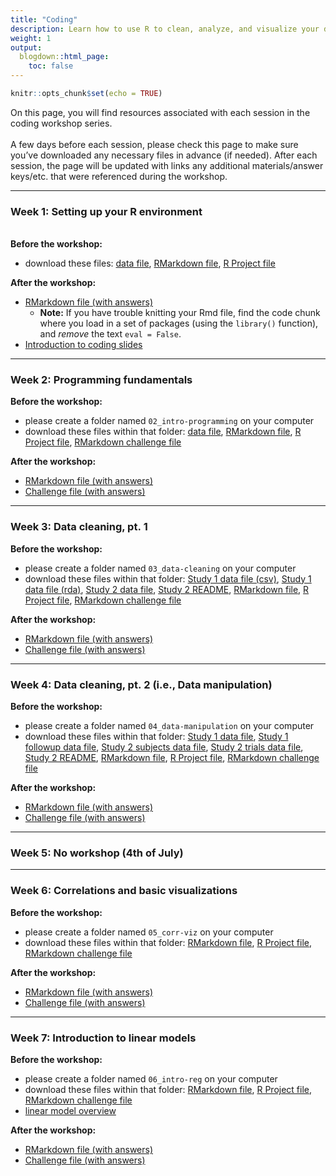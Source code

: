 ```yaml
---
title: "Coding"
description: Learn how to use R to clean, analyze, and visualize your data.
weight: 1
output:
  blogdown::html_page:
    toc: false
---
```


```r
knitr::opts_chunk$set(echo = TRUE)
```

On this page, you will find resources associated with each session in the coding workshop series.
<br><br>
A few days before each session, please check this page to make sure you've downloaded any necessary files in advance (if needed). After each session, the page will be updated with links any additional materials/answer keys/etc. that were referenced during the workshop.

<hr>

### Week 1: Setting up your R environment
<br>
**Before the workshop:**
<ul>
<li>download these files: <a href="/workshop_files/2022/coding-01/shakes.csv" download>data file</a>, <a href="/workshop_files/2022/coding-01/01_lesson.Rmd" download>RMarkdown file</a>, <a href="/workshop_files/2022/coding-01/01_setup.Rproj" download>R Project file</a>
</ul>

**After the workshop:**
<ul>
<li><a href="/workshop_files/2022/coding-01/01_lessonKey.Rmd" download>RMarkdown file (with answers)</a>
<ul><li>**Note:** If you have trouble knitting your Rmd file, find the code chunk where you load in a set of packages (using the `library()` function), and *remove* the text `eval = False`.</ul>
<li><a href="/workshop_files/2022/coding-01/coding-intro.pdf" download>Introduction to coding slides</a>
</ul>

<hr>

### Week 2: Programming fundamentals

**Before the workshop:**
<ul>
<li>please create a folder named `02_intro-programming` on your computer
<li>download these files within that folder: <a href="/workshop_files/2022/coding-02/shakes.csv" download>data file</a>, <a href="/workshop_files/2022/coding-02/lesson.Rmd" download>RMarkdown file</a>, <a href="/workshop_files/2022/coding-02/02_intro-programming.Rproj" download>R Project file</a>, <a href="/workshop_files/2022/coding-02/challenge.Rmd" download>RMarkdown challenge file</a>
</ul>

**After the workshop:**
<ul>
<li><a href="/workshop_files/2022/coding-02/lesson_key.Rmd" download>RMarkdown file (with answers)</a>
<li><a href="/workshop_files/2022/coding-02/challenge_key.Rmd" download>Challenge file (with answers)</a>
</ul>

<hr>

### Week 3: Data cleaning, pt. 1

**Before the workshop:**
<ul>
<li>please create a folder named `03_data-cleaning` on your computer
<li>download these files within that folder: <a href="/workshop_files/2022/coding-03/Study1.csv" download>Study 1 data file (csv)</a>, <a href="/workshop_files/2022/coding-03/Study1.rda" download>Study 1 data file (rda)</a>, <a href="/workshop_files/2022/coding-03/Study2_Subjects.csv" download>Study 2 data file</a>, <a href="/workshop_files/2022/coding-03/README_Study2.txt" download>Study 2 README</a>, <a href="/workshop_files/2022/coding-03/lesson.Rmd" download>RMarkdown file</a>, <a href="/workshop_files/2022/coding-03/03_data-cleaning.Rproj" download>R Project file</a>, <a href="/workshop_files/2022/coding-03/challenge.Rmd" download>RMarkdown challenge file</a>
</ul>

**After the workshop:**
<ul>
<li><a href="/workshop_files/2022/coding-03/lesson_key.Rmd" download>RMarkdown file (with answers)</a>
<li><a href="/workshop_files/2022/coding-03/challenge_key.Rmd" download>Challenge file (with answers)</a>
</ul>

<hr>

### Week 4: Data cleaning, pt. 2 (i.e., Data manipulation)

**Before the workshop:**
<ul>
<li>please create a folder named `04_data-manipulation` on your computer
<li>download these files within that folder: <a href="/workshop_files/2022/coding-04/Study1.csv" download>Study 1 data file</a>, <a href="/workshop_files/2022/coding-04/Study1_Followup.csv" download>Study 1 followup data file</a>, <a href="/workshop_files/2022/coding-04/Study2_Subjects.csv" download>Study 2 subjects data file</a>, <a href="/workshop_files/2022/coding-04/Study2_Trials.csv" download>Study 2 trials data file</a>, <a href="/workshop_files/2022/coding-04/README_Study2.txt" download>Study 2 README</a>, <a href="/workshop_files/2022/coding-04/lesson.Rmd" download>RMarkdown file</a>, <a href="/workshop_files/2022/coding-04/04_data-manipulation.Rproj" download>R Project file</a>, <a href="/workshop_files/2022/coding-04/challenge.Rmd" download>RMarkdown challenge file</a>
</ul>

**After the workshop:**
<ul>
<li><a href="/workshop_files/2022/coding-04/lesson_key.Rmd" download>RMarkdown file (with answers)</a>
<li><a href="/workshop_files/2022/coding-04/challenge_key.Rmd" download>Challenge file (with answers)</a>
</ul>

<hr>

### Week 5: No workshop (4th of July)

<hr>

### Week 6: Correlations and basic visualizations

**Before the workshop:**
<ul>
<li>please create a folder named `05_corr-viz` on your computer
<li>download these files within that folder: <a href="/workshop_files/2022/coding-05/lesson.Rmd" download>RMarkdown file</a>, <a href="/workshop_files/2022/coding-05/05_corr-viz.Rproj" download>R Project file</a>, <a href="/workshop_files/2022/coding-05/challenge.Rmd" download>RMarkdown challenge file</a>
</ul>

**After the workshop:**
<ul>
<li><a href="/workshop_files/2022/coding-05/lesson_key.Rmd" download>RMarkdown file (with answers)</a>
<li><a href="/workshop_files/2022/coding-05/challenge_key.Rmd" download>Challenge file (with answers)</a>
</ul>

<hr>

### Week 7: Introduction to linear models

**Before the workshop:**
<ul>
<li>please create a folder named `06_intro-reg` on your computer
<li>download these files within that folder: <a href="/workshop_files/2022/coding-06/lm-lesson.Rmd" download>RMarkdown file</a>, <a href="/workshop_files/2022/coding-06/06_intro-reg.Rproj" download>R Project file</a>, <a href="/workshop_files/2022/coding-06/lm-challenge.Rmd" download>RMarkdown challenge file</a>
<li><a href="/workshop_files/2022/coding-06/lm-intro.pdf" download>linear model overview</a>
</ul>

**After the workshop:**
<ul>
<li><a href="/workshop_files/2022/coding-06/lm-lesson_key.Rmd" download>RMarkdown file (with answers)</a>
<li><a href="/workshop_files/2022/coding-06/lm-challenge_key.Rmd" download>Challenge file (with answers)</a>
</ul>
